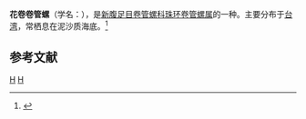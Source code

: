 {{Speciesbox
| taxon = Gemmula pseudogranosa
| binomial_authority = (Nomura, 1940)
}}
'''花卷卷管螺'''（学名：''{{lang|la|Gemmula pseudogranosa}}''），是[[新腹足目|新腹足目]][[卷管螺科|卷管螺科]][[珠环卷管螺属|珠环卷管螺属]]的一种。主要分布于[[台湾|台湾]]，常栖息在泥沙质海底。<ref>{{cite web|url=http://shell.sinica.edu.tw/chinese/shellbase_detail.php?science_no=3110|title=国际贝库：花卷卷管螺|publisher=台湾贝类资料库|accessdate=2009-08-11|archive-date=2016-03-04|archive-url=https://web.archive.org/web/20160304123412/http://shell.sinica.edu.tw/chinese/shellbase_detail.php?science_no=3110|dead-url=no}}</ref>

== 参考文献 ==
{{reflist}}
{{taxonbar}}
[[Category:_1940年描述的动物|H]]
[[Category:珠环卷管螺属|H]]